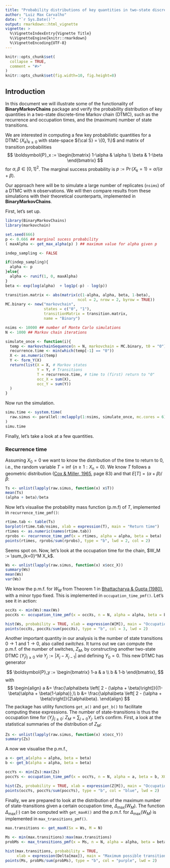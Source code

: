 ```yaml
---
title: "Probability distributions of key quantities in two-state discrete-time Markov chain"
author: "Luiz Max Carvalho"
date: "`r Sys.Date()`"
output: rmarkdown::html_vignette
vignette: >
  %\VignetteIndexEntry{Vignette Title}
  %\VignetteEngine{knitr::rmarkdown}
  %\VignetteEncoding{UTF-8}
---
```


```r
knitr::opts_chunk$set(
  collapse = TRUE,
  comment = "#>"
)
knitr::opts_chunk$set(fig.width=10, fig.height=8) 
```

## Introduction

In this document we will illustrate some of the functionality of **BinaryMarkovChains** package and verify the probability distribution of key quantities in a two-state discrete-time Markov chain (DTMC), such as the recurrence and occupation times, and the (maximum) number of state transitions.

We are interested in computing a few key probabilistic quantities for a DTMC $(X_k)_{k\geq 0}$ with state-space ${\cal S} = \{0, 1\}$ and matrix of transition probabilities
$$
\boldsymbol{P}_x := 
\begin{bmatrix}
1-\alpha & \alpha \\
\beta & 1-\beta
\end{bmatrix}
$$
for $\alpha, \beta \in [0, 1]^2$.
The marginal success probability is $p := \operatorname{Pr}(X_k = 1) = \alpha/(\alpha + \beta)$.

Our approach here will be to simulate a large number of replicates (`nsims`) of a DTMC with `N` observations.
We will then compare results from these simulations with their theoretical counterparts, implemented in **BinaryMarkovChains**.

First, let's set up.

```r
library(BinaryMarkovChains)
library(markovchain)

set.seed(666)
p <- 0.666 ## marginal sucess probability 
( maxAlpha <- get_max_alpha(p) ) ## maximum value for alpha given p

indep_sampling <- FALSE

if(indep_sampling){
  alpha <- p
}else{
  alpha <- runif(1, 0, maxAlpha)
}
beta <- exp(log(alpha)  + log1p(-p) - log(p))

transition.matrix <- abs(matrix(c(1-alpha, alpha, beta, 1-beta),
                                ncol = 2, nrow = 2, byrow = TRUE))
MC.binary <- new("markovchain",
                 states = c("0", "1"),
                 transitionMatrix = transition.matrix,
                 name = "Binary")

nsims <- 10000 ## number of Monte Carlo simulations
N <- 1000 ## Markov chain iterations

simulate_once <- function(i){
  temp <- markovchainSequence(n = N, markovchain = MC.binary, t0 = "0")
  recurrence.time <- min(which(temp[-1] == "0"))
  X <- as.numeric(temp)
  Y <- form_Y(X)
  return(list(X = X, # Markov states
              Y = Y, # Transitions
              T = recurrence.time, # time to (first) return to "0"
              occ_X = sum(X),
              occ_Y = sum(Y))
  )
}
```

Now run the simulation.
```r
simu.time <- system.time(
  raw.simus <- parallel::mclapply(1:nsims, simulate_once, mc.cores = 6)
)
simu.time
```

Finally, let's take a look at a few quantities.

### Recurrence time

Assuming $X_0 = 0$ we want to know the distribution of the time to return to $0$, i.e., the random variable $T = \inf\,\{n \geq 1 : X_n = 0 \}$.
We know $T$ follows a geometric distribution ([Cox & Miller, 1965](https://books.google.com.br/books?hl=en&lr=&id=NeR5JEunGYwC&oi=fnd&pg=PR9&dq=Cox+and+Miller+1965+Theory+Stochastic&ots=VdHjPFxbyK&sig=HFMJo4ngtfj9u87WCf-Ynm_isDI#v=onepage&q=Cox%20and%20Miller%201965%20Theory%20Stochastic&f=false), page 83) and that $E[T] = (\alpha+\beta)/\beta$:
```r
Ts <- unlist(lapply(raw.simus, function(x) x$T))
mean(Ts)
(alpha + beta)/beta
```

Now let's visualise the probability mass function (p.m.f) of $T$, implemented in `recurrence_time_pmf()`:
```r
rtime.tab <- table(Ts)
barplot(rtime.tab/nsims, xlab = expression(T), main = "Return time")
rtimes <- as.numeric(names(rtime.tab))
rprobs <- recurrence_time_pmf(x = rtimes, alpha = alpha, beta = beta)
points(rtimes, rprobs/sum(rprobs), type = "b", lwd = 2, col = 2)
```

Seems spot on. 
Now, let's look at the occupation time for the chain, $W_M := \sum_{k=0}^M X_k$.
```r
Ws <- unlist(lapply(raw.simus, function(x) x$occ_X))
summary(Ws)
mean(Ws)
var(Ws)
```

We know the p.m.f. for $W_M$ from Theorem 1 in [Bhattacharya & Gupta (1980)](https://www.sciencedirect.com/science/article/pii/0166218X8090044X), with a minor typo fixed.
This is implemented in `occupation_time_pmf()`.
Let's see it in action:
```r
occXs <- min(Ws):max(Ws)
poccXs <- occupation_time_pmf(x = occXs, n = N, alpha = alpha, beta = beta, X0 = "0")

hist(Ws, probability = TRUE, xlab = expression(W[M]), main = "Occupation time, X")
points(occXs, poccXs/sum(poccXs), type = "b", col = 3, lwd = 2)

```

Another important quantity in our analysis is the number of state transitions $0 \to 1$ and $1 \to 0$, also called _switches_.
It turns out we can compute the p.m.f. of the number of switches, $Z_M$, by constructing another two-state DTMC $(Y_j)_{j\geq 0}$ _via_ $Y_j := |X_j-X_{j-1}|$ and defining $Y_0 = 0$.
This new DTMC has generator

$$
\boldsymbol{P}_y := 
\begin{bmatrix}
1-a & a \\
b & 1-b
\end{bmatrix},
$$
with 
$$
 \begin{align}
  a &=  \frac{\alpha\beta \left[ 2 - (\alpha + \beta)\right]}{(1-\beta)\alpha + \beta(1-\alpha)},\\
  b &= \frac{\alpha\beta \left[ 2 - (\alpha + \beta)\right]}{2\alpha\beta}.  
 \end{align}
$$
The package has utility functions `get_a()` and `get_b()` to facilitate computing these expressions.
The number of state-transitions is thus the occupation time for $(Y_j)_{j\geq 0}$: $Z_M = \sum_{j=0} Y_j$.
Let's confirm.
First, a look at the statistical summaries of the distribution of $Z_M$:
```r
Zs <- unlist(lapply(raw.simus, function(x) x$occ_Y))
summary(Zs)
```
A now we visualise the p.m.f.,
```r
a <- get_a(alpha = alpha, beta = beta)
b <- get_b(alpha = alpha, beta = beta)

occYs <- min(Zs):max(Zs)
poccYs <- occupation_time_pmf(x = occYs, n = N, alpha = a, beta = b, X0 = "0")

hist(Zs, probability = TRUE, xlab = expression(Z[M]), main = "Occupation time, Y (no. transtions)")
points(occYs, poccYs/sum(poccYs), type = "b", col = "blue", lwd = 2)
```
Finally, we are prepared to look at the distribution of the maximum number of state-transitions given a certain occupation time, $\Delta_{\max}(W_M)$.
The function $\Delta_{\max}(\cdot)$ can be computed with `get_maxK()` and the p.m.f. for $\Delta_{\max}(W_M)$  is implemented in `max_transitions_pmf()`.
```r
max.transitions <- get_maxK(Sx = Ws, M = N)

Ms <- min(max.transitions):max(max.transitions)
probMs <- max_transitions_pmf(x = Ms, n = N, alpha = alpha, beta = beta)

hist(max.transitions, probability = TRUE,
     xlab = expression(Delta[max]), main = "Maximum possible transitions")
points(Ms, probMs/sum(probMs), type = "b", col = "purple", lwd = 2)
```

